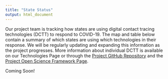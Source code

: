 ```yaml
---
title: "State Status"
output: html_document
---
```


Our project team is tracking how states are using digital contact tracing technologies (DCTT) to respond to COVID-19. The map and table below contain a summary of which states are using which technologies in their response. We will be regularly updating and expanding this information as the project progresses. More information about individual DCTT is available on our Technologies Page or through the [Project GitHub Repository](https://github.com/Peter-Kedron/COVID-19-Geospatial-Technologies-For-Digital-Contact-Tracing) and the [Project Open Science Framework Page](https://osf.io/kpvbq/).

Coming Soon!

<!--
## Overview Map

```r
```

## Data Table
```r
library(DT)
library(here)
data_table = read.csv(here("data", "state_dctt_data.csv"))
datatable(data_table)
```
-->

